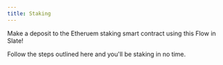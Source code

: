 ```yaml
---
title: Staking
---
```


Make a deposit to the Etheruem staking smart contract using this Flow in Slate!

Follow the steps outlined here and you'll be staking in no time.
